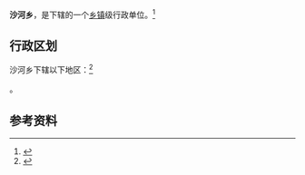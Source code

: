 {{Expand|time=2013-02-14T03:08:38+00:00 }}
{{中国乡级行政区|42/03/25/205/000}}

'''沙河乡'''，是{{PRC admin/fullname|42/03/25/205/000|3}}下辖的一个[[乡镇|乡镇]]级行政单位。<ref>{{PRC admin/ref sgc|{{PRC admin/parent|42/03/25/205/000}}}}</ref>

== 行政区划 ==

沙河乡下辖以下地区：<ref>{{PRC admin/ref sgc|42/03/25/205/000}}</ref>

{{PRC admin/children|42/03/25/205/000}}。

== 参考资料 ==

{{reflist}}

{{行政区划小作品}}
{{PRC admin/navcat|42/03/25/205/000}}